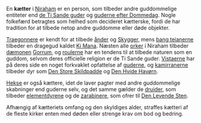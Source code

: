 {{title:Kætter}}
{{author:Laura Holmegaard}}
{{timestamp:2010-02-04T17:11:35Z}}
{{copyright:Kætter}}
En '''kætter''' i [[Niraham]] er en person, som tilbeder andre guddommelige entiteter end [[de Ti Sande guder]] og [[guderne efter Dommedag]]. Nogle folkefærd betragtes som helhed som decideret kætterske, fordi de har tradition for at tilbede netop andre guddomme eller døde objekter.

[[Traegonner|Traegonnere]] er kendt for at tilbede [[ånd|ånder]] og [[Skygge|Skygger]], mens [[bang teianer|bang teianerne]] tilbeder en dragegud kaldet [[Ki Mana]]. Næsten alle [[ork|orker]] i Niraham tilbeder [[dæmon|dæmonen]] [[Gorrum]], og [[rouler|roulerne]] har en tendens til at tilbede naturen som en guddom, selvom deres officielle religion er de Ti Sande guder. [[Vista|Vistaerne]] har på deres side en noget forkvaklet opfattelse af [[guderne]], og [[kamirraner|kamirranerne]] tilbeder dyr som [[Den Store Skildpadde]] og [[Den Hvide Havørn]].

[[Heks|Hekse]] er også kættere, idet de laver pagter med andre guddommelige skabninger end guderne selv, og det samme gælder de [[druide|druider]], som tilbeder [[elementdyrene]] og de [[zarabiner|zarabinere]], som ofrer til [[Den Levende Sten]].

Afhængig af kætteriets omfang og den skyldiges alder, straffes kætteri af de fleste kirker enten med døden eller strenge krav om bod og bedring.